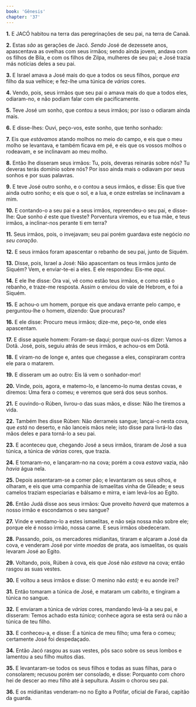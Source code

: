 ```yaml
---
book: 'Gênesis'
chapter: '37'
---
```


**1.** E JACÓ habitou na terra das peregrinações de seu pai, na terra de Canaã.

**2.** Estas *são* as gerações de Jacó. *Sendo* José de dezessete anos, apascentava as ovelhas com seus irmãos; sendo ainda jovem, andava com os filhos de Bila, e com os filhos de Zilpa, mulheres de seu pai; e José trazia más notícias deles a seu pai.

**3.** E Israel amava a José mais do que a todos os seus filhos, porque *era* filho da sua velhice; e fez-lhe uma túnica de *várias* cores.

**4.** Vendo, pois, seus irmãos que seu pai o amava mais do que a todos eles, odiaram-no, e não podiam falar com ele pacificamente.

**5.** Teve José um sonho, que contou a seus irmãos; por isso o odiaram ainda mais.

**6.** E disse-lhes: Ouvi, peço-vos, este sonho, que tenho sonhado:

**7.** Eis que *estávamos* atando molhos no meio do campo, e eis que o meu molho se levantava, e também ficava em pé, e eis que os vossos molhos o rodeavam, e se inclinavam ao meu molho.

**8.** Então lhe disseram seus irmãos: Tu, pois, deveras reinarás sobre nós? Tu deveras terás domínio sobre nós? Por isso ainda mais o odiavam por seus sonhos e por suas palavras.

**9.** E teve José outro sonho, e o contou a seus irmãos, e disse: Eis que tive ainda outro sonho; e eis que o sol, e a lua, e onze estrelas se inclinavam a mim.

**10.** E contando-o a seu pai e a seus irmãos, repreendeu-o seu pai, e disse-lhe: Que sonho *é* este que tiveste? Porventura viremos, eu e tua mãe, e teus irmãos, a inclinar-nos perante ti em terra?

**11.** Seus irmãos, pois, o invejavam; seu pai porém guardava este negócio *no seu coração*.

**12.** E seus irmãos foram apascentar o rebanho de seu pai, junto de Siquém.

**13.** Disse, pois, Israel a José: Não apascentam os teus irmãos junto de Siquém? Vem, e enviar-te-ei a eles. E ele respondeu: Eis-me *aqui*.

**14.** E ele lhe disse: Ora vai, vê como estão teus irmãos, e como está o rebanho, e traze-me resposta. Assim o enviou do vale de Hebrom, e foi a Siquém.

**15.** E achou-o um homem, porque eis que andava errante pelo campo, e perguntou-lhe o homem, dizendo: Que procuras?

**16.** E ele disse: Procuro meus irmãos; dize-me, peço-te, onde eles apascentam.

**17.** E disse aquele homem: Foram-se daqui; porque ouvi-os dizer: Vamos a Dotã. José, pois, seguiu atrás de seus irmãos, e achou-os em Dotã.

**18.** E viram-no de longe e, antes que chegasse a eles, conspiraram contra ele para o matarem.

**19.** E disseram um ao outro: Eis lá vem o sonhador-mor!

**20.** Vinde, pois, agora, e matemo-lo, e lancemo-lo numa destas covas, e diremos: Uma fera o comeu; e veremos que será dos seus sonhos.

**21.** E ouvindo-o Rúben, livrou-o das suas mãos, e disse: Não lhe tiremos a vida.

**22.** Também lhes disse Rúben: Não derrameis sangue; lançai-o nesta cova, que *está* no deserto, e não lanceis mãos nele; isto disse para livrá-lo das mãos deles e para torná-lo a seu pai.

**23.** E aconteceu que, chegando José a seus irmãos, tiraram de José a sua túnica, a túnica de *várias* cores, que trazia.

**24.** E tomaram-no, e lançaram-no na cova; porém a cova *estava* vazia, não *havia* água nela.

**25.** Depois assentaram-se a comer pão; e levantaram os seus olhos, e olharam, e eis que uma companhia de ismaelitas vinha de Gileade; e seus camelos traziam especiarias e bálsamo e mirra, e iam levá-los ao Egito.

**26.** Então Judá disse aos seus irmãos: Que proveito *haverá* que matemos a nosso irmão e escondamos o seu sangue?

**27.** Vinde e vendamo-lo a estes ismaelitas, e não seja nossa mão sobre ele; porque ele é nosso irmão, nossa carne. E seus irmãos obedeceram.

**28.** Passando, pois, os mercadores midianitas, tiraram e alçaram a José da cova, e venderam José por vinte *moedas* de prata, aos ismaelitas, os quais levaram José ao Egito.

**29.** Voltando, pois, Rúben à cova, eis que José não *estava* na cova; então rasgou as suas vestes.

**30.** E voltou a seus irmãos e disse: O menino não *está;* e eu aonde irei?

**31.** Então tomaram a túnica de José, e mataram um cabrito, e tingiram a túnica no sangue.

**32.** E enviaram a túnica de *várias* cores, mandando levá-la a seu pai, e disseram: Temos achado esta *túnica;* conhece agora se esta será ou não a túnica de teu filho.

**33.** E conheceu-a, e disse: É a túnica de meu filho; uma fera o comeu; certamente José foi despedaçado.

**34.** Então Jacó rasgou as suas vestes, pôs saco sobre os seus lombos e lamentou a seu filho muitos dias.

**35.** E levantaram-se todos os seus filhos e todas as suas filhas, para o consolarem; recusou porém ser consolado, e disse: Porquanto com choro hei de descer ao meu filho até à sepultura. Assim o chorou seu pai.

**36.** E os midianitas venderam-no no Egito a Potifar, oficial de Faraó, capitão da guarda.